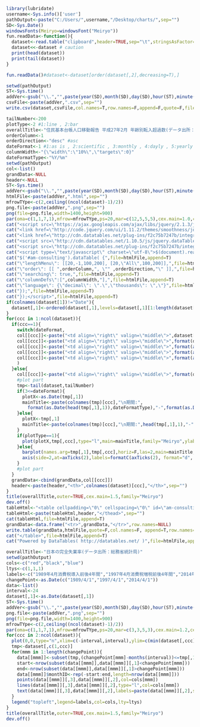 ```r
library(lubridate)
username<-Sys.info()['user']
pathOutput<-paste("C:/Users/",username,"/Desktop/charts/",sep="")
SD<-Sys.Date()
windowsFonts(Meiryo=windowsFont("Meiryo"))
fun.readData<-function(){
  dataset<-read.table("clipboard",header=TRUE,sep="\t",stringsAsFactor=F)
  dataset<<-dataset # caution
  print(head(dataset))
  print(tail(dataset))
}
```

```r
fun.readData()#dataset<-dataset[order(dataset[,2],decreasing=T),]
```

```r
setwd(pathOutput)
ST<-Sys.time()  
addVer<-gsub("\\.","",paste(year(SD),month(SD),day(SD),hour(ST),minute(ST),second(ST),sep=""))
csvFile<-paste(addVer,".csv",sep="")    
write.csv(dataset,csvFile,col.names=T,row.names=F,append=F,quote=F,fileEncoding="UTF-8")
```

```r
tailNumber<-200
plotType<-2 #1:line , 2:bar
overallTitle<-"住民基本台帳人口移動報告 平成27年2月 年齢別転入超過数(データ出所：総務省統計局)"
orderColumn<-1
orderDirection<-"desc" #asc
dateFormat<-1 #1:as is , 2:scientific , 3:monthly , 4:dayly , 5:yearly
columnWidth<-"{\"width\":\"10%\",\"targets\":0}"
dateFormatType<-"%Y/%m"
setwd(pathOutput)
col<-list()
grandData<-NULL
header<-NULL
ST<-Sys.time()  
addVer<-gsub("\\.","",paste(year(SD),month(SD),day(SD),hour(ST),minute(ST),second(ST),sep=""))
htmlFile<-paste(addVer,".html",sep="")
mfrowTYpe<-c(2,ceiling((ncol(dataset)-1)/2))
png.file<-paste(addVer,".png",sep="")
png(file=png.file,width=1400,height=900)
par(oma=c(1,1,7,1),mfrow=mfrowTYpe,ps=20,mar=c(12,5,5,5),cex.main=1.0,cex.lab=1,cex.axis=0.8)
cat("<script src=\"https://ajax.googleapis.com/ajax/libs/jquery/2.1.3/jquery.min.js\"></script>",file=htmlFile,append=F)
cat("<link href=\"http://code.jquery.com/ui/1.11.2/themes/smoothness/jquery-ui.css\" rel=\"stylesheet\">",file=htmlFile,append=T)
cat("<link href=\"http://cdn.datatables.net/plug-ins/f2c75b7247b/integration/jqueryui/dataTables.jqueryui.css\" rel=\"stylesheet\">",file=htmlFile,append=T) 
cat("<script src=\"http://cdn.datatables.net/1.10.5/js/jquery.dataTables.min.js\"></script>",file=htmlFile,append=T) 
cat("<script src=\"http://cdn.datatables.net/plug-ins/f2c75b7247b/integration/jqueryui/dataTables.jqueryui.js\"></script>",file=htmlFile,append=T)  
cat("<script type=\"text/javascript\" charset=\"utf-8\">$(document).ready( function(){",file=htmlFile,append=T)
cat("$('#am-consulting').dataTable( {",file=htmlFile,append=T)
cat("\"lengthMenu\": [[20,-1,100,200], [20,\"All\",100,200]],",file=htmlFile,append=T)
cat("\"order\": [[ ",orderColumn,", \"" ,orderDirection,"\" ]],",file=htmlFile,append=T)
cat("\"searching\": true,",file=htmlFile,append=T)
cat("\"columnDefs\":[",columnWidth,"],",file=htmlFile,append=T)
cat("\"language\": {\"decimal\": \".\",\"thousands\": \",\"}",file=htmlFile,append=T)
cat("});",file=htmlFile,append=T)
cat("});</script>",file=htmlFile,append=T)
if(colnames(dataset[1])!="Date"){
  dataset[,1]<-ordered(dataset[,1],levels=dataset[,1][1:length(dataset[,1])])
}
for(ccc in 1:ncol(dataset)){
  if(ccc==1){
    switch(dateFormat,
    col[[ccc]]<-paste("<td align=\"right\" valign=\"middle\">",dataset[,ccc],"</td>",sep=""),
    col[[ccc]]<-paste("<td align=\"right\" valign=\"middle\">",format(dataset[,ccc],big.mark=",",scientific=F),"</td>",sep=""),
    col[[ccc]]<-paste("<td align=\"right\" valign=\"middle\">",format(as.Date(dataset[,ccc]),"%Y/%m"),"</td>",sep=""),
    col[[ccc]]<-paste("<td align=\"right\" valign=\"middle\">",format(as.Date(dataset[,ccc]),"%Y/%m/%d"),"</td>",sep=""),
    col[[ccc]]<-paste("<td align=\"right\" valign=\"middle\">",format(as.Date(dataset[,ccc]),"%Y"),"</td>",sep="")
    )
  }else{  
    col[[ccc]]<-paste("<td align=\"right\" valign=\"middle\">",format(dataset[,ccc],big.mark=",",scientific=F),"</td>",sep="")
    #plot part
    tmp<-tail(dataset,tailNumber)
    if(3<=dateFormat){
      plotX<-as.Date(tmp[,1])
      mainTitle<-paste(colnames(tmp)[ccc],"\n期間:",
        format(as.Date(head(tmp[,1],1)),dateFormatType),"-",format(as.Date(tail(tmp[,1],1)),dateFormatType))
    }else{
      plotX<-tmp[,1]
      mainTitle<-paste(colnames(tmp)[ccc],"\n期間:",head(tmp[,1],1),"-",tail(tmp[,1],1))
    }
    if(plotType==1){
      plot(plotX,tmp[,ccc],type="l",main=mainTitle,family="Meiryo",ylab="",xlab="")
    }else{
      barplot(names.arg=tmp[,1],tmp[,ccc],horiz=F,las=2,main=mainTitle,family="Meiryo",ylab="",xlab="",col="blue",yaxt="n") 
      axis(side=2,at=axTicks(2),labels=formatC(axTicks(2), format="d", big.mark=','),las=2)
    }  
    #plot part
  }  
  grandData<-cbind(grandData,col[[ccc]])
  header<-paste(header,"<th>",colnames(dataset)[ccc],"</th>",sep="")  
}
title(overallTitle,outer=TRUE,cex.main=1.5,family="Meiryo")
dev.off()
tableHtml<-"<table cellpadding=\"0\" cellspacing=\"0\" id=\"am-consulting\" width=\"100%\" class=\"display\"><thead>"
tableHtml<-paste(tableHtml,header,"</thead>",sep="")
cat(tableHtml,file=htmlFile,append=T)
grandData<-data.frame("<tr>",grandData,"</tr>",row.names=NULL)
write.table(grandData,htmlFile,quote=F,col.names=F, append=T,row.names=F)
cat("</table>",file=htmlFile,append=T)
cat("Powered by DataTables( http://datatables.net/ )",file=htmlFile,append=T)
```

```r
overallTitle<-"日本の完全失業率(データ出所：総務省統計局)"
setwd(pathOutput)
cols<-c("red","black","blue")
ltys<-c(1,1,1)
labels<-c("1989年4月消費税導入前後4年間","1997年4月消費税増税前後4年間","2014年4月消費税増税前後4年間")
changePoint<-as.Date(c("1989/4/1","1997/4/1","2014/4/1"))
data<-list()
interval<-24
dataset[,1]<-as.Date(dataset[,1])  
ST<-Sys.time()  
addVer<-gsub("\\.","",paste(year(SD),month(SD),day(SD),hour(ST),minute(ST),second(ST),sep=""))
png.file<-paste(addVer,".png",sep="")
png(file=png.file,width=1400,height=900)
mfrowTYpe<-c(2,ceiling((ncol(dataset)-1)/2))
par(oma=c(1,1,7,1),mfrow=mfrowTYpe,ps=20,mar=c(3,3,5,3),cex.main=1.2,cex.lab=1,cex.axis=1.0,family="Meiryo")  
for(ccc in 2:ncol(dataset)){
  plot(0,0,type="n",xlim=c(-interval,interval),ylim=c(min(dataset[,ccc]),max(dataset[,ccc])),xlab="",ylab="",main=colnames(dataset)[ccc])
  tmp<-dataset[,c(1,ccc)]
  for(mmm in 1:length(changePoint)){
    data[[mmm]]<-subset(tmp,(changePoint[mmm]-months(interval))<=tmp[,1] & tmp[,1]<=(changePoint[mmm]+months(interval)))
    start<-nrow(subset(data[[mmm]],data[[mmm]][,1]<changePoint[mmm]))
    end<-nrow(subset(data[[mmm]],data[[mmm]][,1]>changePoint[mmm]))
    data[[mmm]]$monthID<-rep(-start:end,length=nrow(data[[mmm]]))
    points(data[[mmm]][,3],data[[mmm]][,2],col=cols[mmm])
    lines(data[[mmm]][,3],data[[mmm]][,2],type="l",col=cols[mmm])
    text(data[[mmm]][,3],data[[mmm]][,2],labels=paste(data[[mmm]][,2],sep=""),srt=90,cex=0.6,adj=0,col=cols[mmm],family="Meiryo")
  }
  legend("topleft",legend=labels,col=cols,lty=ltys)
}
title(overallTitle,outer=TRUE,cex.main=1.5,family="Meiryo")
dev.off()
```
